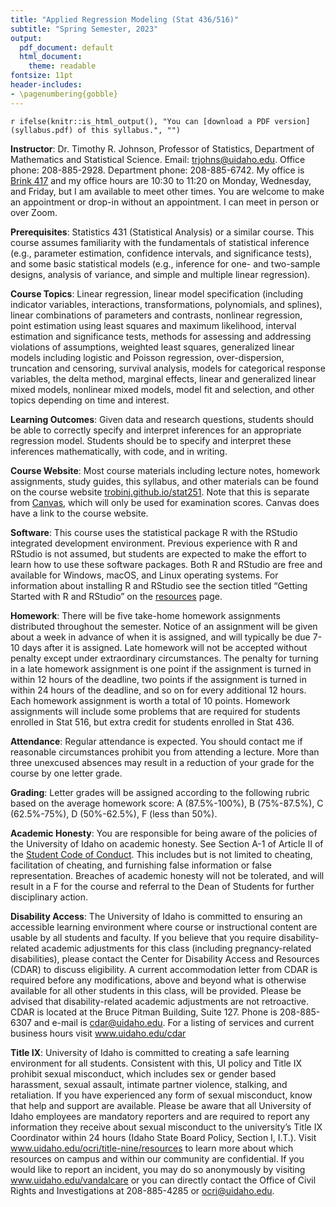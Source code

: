 ```yaml
---
title: "Applied Regression Modeling (Stat 436/516)"
subtitle: "Spring Semester, 2023"
output: 
  pdf_document: default
  html_document: 
    theme: readable
fontsize: 11pt
header-includes:
- \pagenumbering{gobble}
---
```


`r ifelse(knitr::is_html_output(), "You can [download a PDF version](syllabus.pdf) of this syllabus.", "")`

\raggedright

**Instructor**: Dr.\ Timothy R. Johnson, Professor of Statistics, Department of Mathematics and Statistical Science. Email: <trjohns@uidaho.edu>. Office phone: 208-885-2928. Department phone: 208-885-6742. My office is [Brink 417](https://goo.gl/maps/zcpTXzbPCGWGj7tM9) and my office hours are 10:30 to 11:20 on Monday, Wednesday, and Friday, but I am available to meet other times. You are welcome to make an appointment or drop-in without an appointment. I can meet in person or over Zoom.

**Prerequisites**: Statistics 431 (Statistical Analysis) or a similar course. This course assumes familiarity with the fundamentals of statistical inference (e.g., parameter estimation, confidence intervals, and significance tests), and some basic statistical models (e.g., inference for one- and two-sample designs, analysis of variance, and simple and multiple linear regression).

**Course Topics**: Linear regression, linear model specification (including indicator variables, interactions, transformations, polynomials, and splines), linear combinations of parameters and contrasts, nonlinear regression, point estimation using least squares and maximum likelihood, interval estimation and significance tests, methods for assessing and addressing violations of assumptions, weighted least squares, generalized linear models including logistic and Poisson regression, over-dispersion, truncation and censoring, survival analysis, models for categorical response variables, the delta method, marginal effects, linear and generalized linear mixed models, nonlinear mixed models, model fit and selection, and other topics depending on time and interest. 

**Learning Outcomes**: Given data and research questions, students should be able to correctly specify and interpret inferences for an appropriate regression model. Students should be to specify and interpret these inferences mathematically, with code, and in writing. 

**Course Website**: Most course materials including lecture notes, homework assignments, study guides, this syllabus, and other materials can be found on the course website [trobinj.github.io/stat251](https://trobinj.github.io/stat251). Note that this is separate from [Canvas](http://canvas.uidaho.edu), which will only be used for examination scores. Canvas does have a link to the course website. 

**Software**: This course uses the statistical package R with the RStudio integrated development environment. Previous experience with R and RStudio is not assumed, but students are expected to make the effort to learn how to use these software packages. Both R and RStudio are free and available for Windows, macOS, and Linux operating systems. For information about installing R and RStudio see the section titled "Getting Started with R and RStudio" on the [resources](resources.html) page.  

**Homework**: There will be five take-home homework assignments distributed throughout the semester. Notice of an assignment will be given about a week in advance of when it is assigned, and will typically be due 7-10 days after it is assigned. Late homework will not be accepted without penalty except under extraordinary circumstances. The penalty for turning in a late homework assignment is one point if the assignment is turned in within 12 hours of the deadline, two points if the assignment is turned in within 24 hours of the deadline, and so on for every additional 12 hours. Each homework assignment is worth a total of 10 points. Homework assignments will include some problems that are required for students enrolled in Stat 516, but extra credit for students enrolled in Stat 436. 

**Attendance**: Regular attendance is expected. You should contact me if reasonable circumstances prohibit you from attending a lecture. More than three unexcused absences may result in a reduction of your grade for the course by one letter grade. 

**Grading**: Letter grades will be assigned according to the following rubric based on the average homework score: A (87.5%-100%), B (75%-87.5%), C (62.5%-75%), D (50%-62.5%), F (less than 50%). 

**Academic Honesty**: You are responsible for being aware of the policies of the University of Idaho on academic honesty. See Section A-1 of Article II of the [Student Code of Conduct](http://www.uidaho.edu/student-affairs/dean-of-students/student-conduct/student-code-of-conduct). This includes but is not limited to cheating, facilitation of cheating, and furnishing false information or false representation. Breaches of academic honesty will not be tolerated, and will result in a F for the course and referral to the Dean of Students for further disciplinary action.

**Disability Access**: The University of Idaho is committed to ensuring an accessible learning environment where course or instructional content are usable by all students and faculty. If you believe that you require disability-related academic adjustments for this class (including pregnancy-related disabilities), please contact the Center for Disability Access and Resources (CDAR) to discuss eligibility. A current accommodation letter from CDAR is required before any modifications, above and beyond what is otherwise available for all other students in this class, will be provided. Please be advised that disability-related academic adjustments are not retroactive. CDAR is located at the Bruce Pitman Building, Suite 127. Phone is 208-885-6307 and e-mail is <cdar@uidaho.edu>. For a listing of services and current business hours visit [www.uidaho.edu/cdar](https://www.uidaho.edu/cdar)

**Title IX**: University of Idaho is committed to creating a safe learning environment for all students. Consistent with this, UI policy and Title IX prohibit sexual misconduct, which includes sex or gender based harassment, sexual assault, intimate partner violence, stalking, and retaliation. If you have experienced any form of sexual misconduct, know that help and support are available. Please be aware that all University of Idaho employees are mandatory reporters and are required to report any information they receive about sexual misconduct to the university’s Title IX Coordinator within 24 hours (Idaho State Board Policy, Section I, I.T.). Visit [www.uidaho.edu/ocri/title-nine/resources](http://www.uidaho.edu/ocri/title-nine/resources) to learn more about which resources on campus and within our community are confidential. If you would like to report an incident, you may do so anonymously by visiting [www.uidaho.edu/vandalcare](https://www.uidaho.edu/vandalcare) or you can directly contact the Office of Civil Rights and Investigations at 208-885-4285 or <ocri@uidaho.edu>. 







